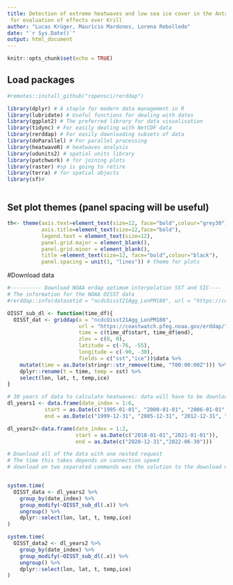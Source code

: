 ```yaml
---
title: Detection of extreme heatwaves and low sea ice cover in the Antarctic Peninsula
 for evaluation of effects over Krill
author: "Lucas Krüger, Maurício Mardones, Lorena Rebolledo"
date: "`r Sys.Date()`"
output: html_document
---
```


```r
knitr::opts_chunk$set(echo = TRUE)
```

## Load packages

```r

#remotes::install_github("ropensci/rerddap")

library(dplyr) # A staple for modern data management in R
library(lubridate) # Useful functions for dealing with dates
library(ggplot2) # The preferred library for data visualisation
library(tidync) # For easily dealing with NetCDF data
library(rerddap) # For easily downloading subsets of data
library(doParallel) # For parallel processing
library(heatwaveR) # heatwaves analysis
library(udunits2) # spatial units library
library(patchwork) # for joining plots
library(raster) #sp is going to retire
library(terra) # for spatial objects
library(sf)# 



```

## Set plot themes (panel spacing will be useful)


```r
th<- theme(axis.text=element_text(size=12, face="bold",colour="grey30"),
           axis.title=element_text(size=12,face="bold"),
           legend.text = element_text(size=12),
           panel.grid.major = element_blank(),
           panel.grid.minor = element_blank(),
           title =element_text(size=12, face="bold",colour="black"),
           panel.spacing = unit(1, "lines")) # theme for plots

```

#Download data

```r

#---------- Download NOAA erdap optimum interpolation SST and SIC----
# The information for the NOAA OISST data
#rerddap::info(datasetid = "ncdcOisst21Agg_LonPM180", url = "https://coastwatch.pfeg.noaa.gov/erddap/")

OISST_sub_dl <- function(time_df){
  OISST_dat <- griddap(x = "ncdcOisst21Agg_LonPM180", 
                       url = "https://coastwatch.pfeg.noaa.gov/erddap/", 
                       time = c(time_df$start, time_df$end), 
                       zlev = c(0, 0),
                       latitude = c(-76, -55),
                       longitude = c(-90, -30),
                       fields = c("sst","ice"))$data %>% 
    mutate(time = as.Date(stringr::str_remove(time, "T00:00:00Z"))) %>% 
    dplyr::rename(t = time, temp = sst) %>% 
    select(lon, lat, t, temp,ice) 
}

# 30 years of data to calculate heatwaves: data will have to be downloaded each 5 years
dl_years1 <- data.frame(date_index = 1:6,
            start = as.Date(c("1995-01-01", "2000-01-01", "2006-01-01", "2013-01-01","2019-01-01","2021-01-01")),
            end = as.Date(c("1999-12-31", "2005-12-31", "2012-12-31", "2018-12-31","2020-12-31","2022-12-31")))

dl_years2<-data.frame(date_index = 1:2,
                      start = as.Date(c("2018-01-01","2021-01-01")),
                      end = as.Date(c("2020-12-31","2022-06-30")))

# Download all of the data with one nested request
# The time this takes depends on connection speed
# download on two separated commands was the solution to the download not to crash


system.time(
  OISST_data <- dl_years2 %>% 
    group_by(date_index) %>% 
    group_modify(~OISST_sub_dl(.x)) %>% 
    ungroup() %>% 
    dplyr::select(lon, lat, t, temp,ice)
) 

system.time(
  OISST_data2 <- dl_years2 %>% 
    group_by(date_index) %>% 
    group_modify(~OISST_sub_dl(.x)) %>% 
    ungroup() %>% 
    dplyr::select(lon, lat, t, temp,ice)
) 



``` 



